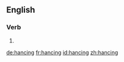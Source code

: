 ==English==

===Verb===
{{head|en|present participle}}

# {{present participle of|hance|lang=en|nocat=1}}

[[de:hancing]]
[[fr:hancing]]
[[id:hancing]]
[[zh:hancing]]
